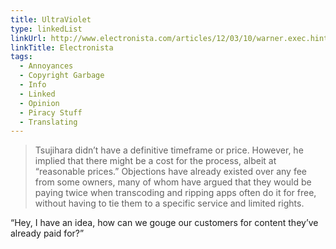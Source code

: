 ```yaml
---
title: UltraViolet
type: linkedList
linkUrl: http://www.electronista.com/articles/12/03/10/warner.exec.hints.at.ultraviolet.movie.conversion/
linkTitle: Electronista
tags:
  - Annoyances
  - Copyright Garbage
  - Info
  - Linked
  - Opinion
  - Piracy Stuff
  - Translating
---
```


> Tsujihara didn’t have a definitive timeframe or price. However, he implied that there might be a cost for the process, albeit at “reasonable prices.” Objections have already existed over any fee from some owners, many of whom have argued that they would be paying twice when transcoding and ripping apps often do it for free, without having to tie them to a specific service and limited rights.

“Hey, I have an idea, how can we gouge our customers for content they’ve already paid for?”

